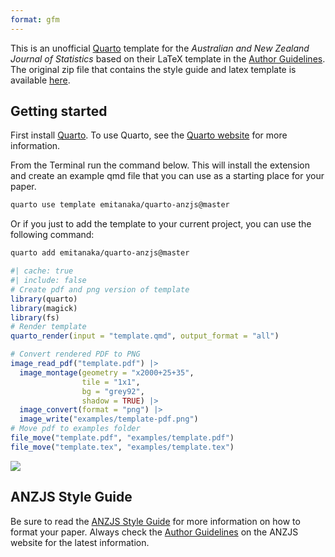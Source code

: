 ```yaml
---
format: gfm
---
```


<!-- README.md is generated from README.qmd. Please edit that file -->


This is an unofficial [Quarto](https://quarto.org/) template for the _Australian and New Zealand Journal of Statistics_ based on their LaTeX template in the [Author Guidelines](https://onlinelibrary.wiley.com/page/journal/1467842x/homepage/forauthors.html). The original zip file that contains the style guide and latex template is available [here](https://onlinelibrary.wiley.com/pb-assets/assets/1467842X/anzsauth-1545395150170.zip).


## Getting started

First install [Quarto](https://quarto.org/docs/get-started/). To use Quarto, see the [Quarto website](https://quarto.org/) for more information.

From the Terminal run the command below. This will install the extension and create an example qmd file that you can use as a starting place for your paper.

```bash
quarto use template emitanaka/quarto-anzjs@master
```

Or if you just to add the template to your current project, you can use the following command:

```bash
quarto add emitanaka/quarto-anzjs@master
```


```r
#| cache: true
#| include: false
# Create pdf and png version of template
library(quarto)
library(magick)
library(fs)
# Render template
quarto_render(input = "template.qmd", output_format = "all")

# Convert rendered PDF to PNG
image_read_pdf("template.pdf") |>
  image_montage(geometry = "x2000+25+35", 
                tile = "1x1", 
                bg = "grey92", 
                shadow = TRUE) |>
  image_convert(format = "png") |>
  image_write("examples/template-pdf.png")
# Move pdf to examples folder
file_move("template.pdf", "examples/template.pdf")
file_move("template.tex", "examples/template.tex")
```


[![](examples/template-pdf.png)](examples/template.pdf)


## ANZJS Style Guide

Be sure to read the [ANZJS Style Guide](styleGuide.pdf) for more information on how to format your paper. Always check the [Author Guidelines](https://onlinelibrary.wiley.com/page/journal/1467842x/homepage/forauthors.html) on the ANZJS website for the latest information.


